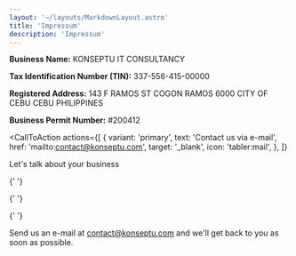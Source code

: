 ```yaml
---
layout: '~/layouts/MarkdownLayout.astro'
title: 'Impressum'
description: 'Impressum'
---
```



**Business Name:** KONSEPTU IT CONSULTANCY

**Tax Identification Number (TIN):** 337-556-415-00000

**Registered Address:** 143 F RAMOS ST COGON RAMOS 6000 CITY OF CEBU CEBU PHILIPPINES

**Business Permit Number:** #200412

<CallToAction
  actions={[
    {
      variant: 'primary',
      text: 'Contact us via e-mail',
      href: 'mailto:contact@konseptu.com',
      target: '_blank',
      icon: 'tabler:mail',
    },
  ]}
>
  <Fragment slot="title"> Let's talk about your business </Fragment>

{' '}

{' '}

{' '}

  <Fragment slot="subtitle">
    Send us an e-mail at <a href="mailto:contact@konseptu.com">contact@konseptu.com</a> and we'll get back to you as soon
    as possible.
  </Fragment>
</CallToAction>

